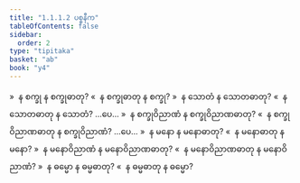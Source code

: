```yaml
---
title: "1.1.1.2 ပစ္စနီက"
tableOfContents: false
sidebar:
  order: 2
type: "tipitaka"
basket: "ab"
book: "y4"
---
```



<DynamicBreadcrumb />

<Division number="3" book="y4" e="ch" v="33" p="196">

<Paragraph number="15" book="y4">
»  န စက္ခု န စက္ခုဓာတု?
</Paragraph>

<Paragraph number="16" book="y4">
«  န စက္ခုဓာတု န စက္ခု?
</Paragraph>

<Paragraph number="17" book="y4">
»  န သောတံ န သောတဓာတု?
</Paragraph>

<Paragraph number="18" book="y4">
«  န သောတဓာတု န သောတံ? …ပေ…
</Paragraph>

<Paragraph number="19" book="y4">
»  န စက္ခုဝိညာဏံ န စက္ခုဝိညာဏဓာတု?
</Paragraph>

<Paragraph number="20" book="y4">
«  န စက္ခုဝိညာဏဓာတု န စက္ခုဝိညာဏံ? …ပေ…
</Paragraph>

<Paragraph number="21" book="y4">
»  န မနော န မနောဓာတု?
</Paragraph>

<Paragraph number="22" book="y4">
«  န မနောဓာတု န မနော?
</Paragraph>

<Paragraph number="23" book="y4">
»  န မနောဝိညာဏံ န မနောဝိညာဏဓာတု?
</Paragraph>

<Paragraph number="24" book="y4">
«  န မနောဝိညာဏဓာတု န မနောဝိညာဏံ?
</Paragraph>

<Paragraph number="25" book="y4">
»  န ဓမ္မော န ဓမ္မဓာတု?
</Paragraph>

<Paragraph number="26" book="y4">
«  န ဓမ္မဓာတု န ဓမ္မော?
</Paragraph>
</Division>